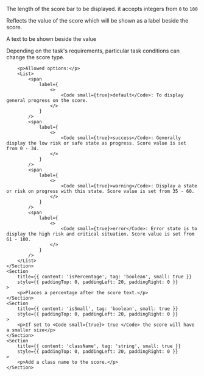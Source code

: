 
<PackageInstallGuide packageName="@wpmudev/sui-score" />

<Section title="Props" border={true}>
	<Section
		title={{ content: 'bar', tag: 'number', small: true }}
		style={{ paddingTop: 10, paddingLeft: 20, paddingRight: 0 }}
	>
		<p>The length of the score bar to be displayed. it accepts integers from <Code small={true}>0</Code> to <Code small={true}>100</Code> </p>
	</Section>
	<Section
		title={{ content: 'value', tag: 'number', small: true }}
		style={{ paddingTop: 0, paddingLeft: 20, paddingRight: 0 }}
	>
		<p>Reflects the value of the score which will be shown as a label beside the score.</p>
	</Section>
	<Section
		title={{ content: 'content', tag: 'string', small: true }}
		style={{ paddingTop: 0, paddingLeft: 20, paddingRight: 0 }}
	>
		<p>A text to be shown beside the value</p>
	</Section>
	<Section
		title={{ content: 'state', tag: 'string', small: true }}
		style={{ paddingTop: 0, paddingLeft: 20, paddingRight: 0 }}
	>
		<p>
			Depending on the task's requirements, particular task conditions
			can change the score type.
		</p>

		<p>Allowed options:</p>
		<List>
			<span
				label={
					<>
						<Code small={true}>default</Code>: To display general progress on the score.
					</>
				}
			/>
			<span
				label={
					<>
						<Code small={true}>success</Code>: Generally display the low risk or safe state as progress. Score value is set from 0 - 34.
					</>
				}
			/>
			<span
				label={
					<>
						<Code small={true}>warning</Code>: Display a state or risk on progress with this state. Score value is set from 35 - 60.
					</>
				}
			/>
			<span
				label={
					<>
						<Code small={true}>error</Code>: Error state is to display the high risk and critical situation. Score value is set from 61 - 100.
					</>
				}
			/>
		</List>
	</Section>
	<Section
		title={{ content: 'isPercentage', tag: 'boolean', small: true }}
		style={{ paddingTop: 0, paddingLeft: 20, paddingRight: 0 }}
	>
		<p>Places a percentage after the score text.</p>
	</Section>
	<Section
		title={{ content: 'isSmall', tag: 'boolean', small: true }}
		style={{ paddingTop: 0, paddingLeft: 20, paddingRight: 0 }}
	>
		<p>If set to <Code small={true}> true </Code> the score will have a smaller size</p>
	</Section>
	<Section
		title={{ content: 'className', tag: 'string', small: true }}
		style={{ paddingTop: 0, paddingLeft: 20, paddingRight: 0 }}
	>
		<p>Add a class name to the score.</p>
	</Section>
</Section>
